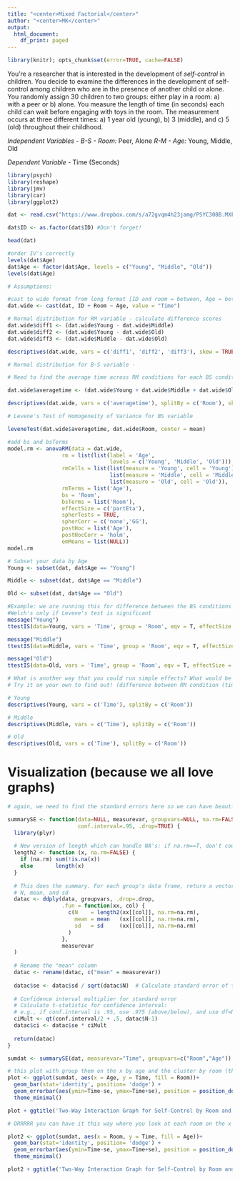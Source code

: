 ---
title: "<center>Mixed Factorial</center>"
author: "<center>MK</center>"
output:
  html_document:
    df_print: paged
---


```{r, echo=FALSE, results=FALSE, message=FALSE, cache=FALSE, warning=FALSE}
library(knitr); opts_chunk$set(error=TRUE, cache=FALSE)
```

You're a researcher that is interested in the development of *self-control* in children.  You decide to examine the differences in the development of self-control among children who are in the presence of another child or alone. You randomly assign 30 children to two groups: either play in a room: a) with a peer or b) alone. You measure the length of time (in seconds) each child can wait before engaging with toys in the room. The measurement occurs at three different times: a) 1 year old (young), b) 3 (middle), and c) 5 (old) throughout their childhood.

*Independent Variables -*
*B-S - Room:* Peer, Alone
*R-M - Age:* Young, Middle, Old

*Dependent Variable -*
Time (Seconds)

```{r packages, include=FALSE}
library(psych)
library(reshape)
library(jmv)
library(car)
library(ggplot2)
```

```{r data}
dat <- read.csv("https://www.dropbox.com/s/a72gvqm4h23jamg/PSYC308B.MXF.Demo.csv?dl=1")

dat$ID <- as.factor(dat$ID) #Don't forget!

head(dat)

#order IV's correctly
levels(dat$Age)
dat$Age <- factor(dat$Age, levels = c("Young", "Middle", "Old"))
levels(dat$Age)
```

```{r}
# Assumptions: 

#cast to wide format from long format [ID and room = between, Age = between]
dat.wide <- cast(dat, ID + Room ~ Age, value = "Time")

# Normal distribution for RM variable - calculate difference scores
dat.wide$diff1 <- (dat.wide$Young - dat.wide$Middle)
dat.wide$diff2 <- (dat.wide$Young - dat.wide$Old)
dat.wide$diff3 <- (dat.wide$Middle - dat.wide$Old)

descriptives(dat.wide, vars = c('diff1', 'diff2', 'diff3'), skew = TRUE, kurt = TRUE, hist = TRUE)

# Normal distribution for B-S variable -

# Need to find the average time across RM conditions for each BS condition before being able to check the distribution with descriptives.

dat.wide$averagetime <- (dat.wide$Young + dat.wide$Middle + dat.wide$Old) / 3

descriptives(dat.wide, vars = c('averagetime'), splitBy = c('Room'), skew = TRUE, kurt = TRUE, hist = TRUE)

```

```{r Levenes Test}
# Levene's Test of Homogeneity of Variance for BS variable

leveneTest(dat.wide$averagetime, dat.wide$Room, center = mean)
```

```{r}
#add bs and bsTerms 
model.rm <- anovaRM(data = dat.wide, 
                 rm = list(list(label = 'Age',
                                levels = c('Young', 'Middle', 'Old'))), 
                 rmCells = list(list(measure = 'Young', cell = 'Young'),
                                list(measure = 'Middle', cell = 'Middle'),
                                list(measure = 'Old', cell = 'Old')),
                 rmTerms = list('Age'),
                 bs = 'Room',
                 bsTerms = list('Room'),
                 effectSize = c('partEta'),
                 spherTests = TRUE,
                 spherCorr = c('none','GG'),
                 postHoc = list('Age'),
                 postHocCorr = 'holm',
                 emMeans = list(NULL))
model.rm

```

```{r Simple effects}
# Subset your data by Age
Young <- subset(dat, dat$Age == "Young")

Middle <- subset(dat, dat$Age == "Middle")

Old <- subset(dat, dat$Age == "Old")

#Example: we are running this for difference between the BS conditions (room) at each level of RM measure (young, middle, old).
#Welch's only if Levene's test is significant
message("Young")
ttestIS(data=Young, vars = 'Time', group = 'Room', eqv = T, effectSize = T)

message("Middle")
ttestIS(data=Middle, vars = 'Time', group = 'Room', eqv = T, effectSize = T)

message("Old")
ttestIS(data=Old, vars = 'Time', group = 'Room', eqv = T, effectSize = T)

# What is another way that you could run simple effects? What would be the benefit of that?
# Try it on your own to find out! (difference between RM condition (time) at each level of BS measure (alone, peer))
```


```{r directionality}

# Young
descriptives(Young, vars = c('Time'), splitBy = c('Room'))

# Middle
descriptives(Middle, vars = c('Time'), splitBy = c('Room'))

# Old
descriptives(Old, vars = c('Time'), splitBy = c('Room'))
```


# Visualization (because we all love graphs)

```{r}
# again, we need to find the standard errors here so we can have beautiful error bars --- always have error bars...always.

summarySE <- function(data=NULL, measurevar, groupvars=NULL, na.rm=FALSE,
                      conf.interval=.95, .drop=TRUE) {
  library(plyr)
  
  # New version of length which can handle NA's: if na.rm==T, don't count them
  length2 <- function (x, na.rm=FALSE) {
    if (na.rm) sum(!is.na(x))
    else       length(x)
  }
  
  # This does the summary. For each group's data frame, return a vector with
  # N, mean, and sd
  datac <- ddply(data, groupvars, .drop=.drop,
                 .fun = function(xx, col) {
                   c(N    = length2(xx[[col]], na.rm=na.rm),
                     mean = mean   (xx[[col]], na.rm=na.rm),
                     sd   = sd     (xx[[col]], na.rm=na.rm)
                   )
                 },
                 measurevar
  )
  
  # Rename the "mean" column    
  datac <- rename(datac, c("mean" = measurevar))
  
  datac$se <- datac$sd / sqrt(datac$N)  # Calculate standard error of the mean
  
  # Confidence interval multiplier for standard error
  # Calculate t-statistic for confidence interval: 
  # e.g., if conf.interval is .95, use .975 (above/below), and use df=N-1
  ciMult <- qt(conf.interval/2 + .5, datac$N-1)
  datac$ci <- datac$se * ciMult
  
  return(datac)
}
```

```{r}
sumdat <- summarySE(dat, measurevar="Time", groupvars=c("Room","Age"))

```

```{r}
# this plot with group them on the x by age and the cluster by room (three groups, with two bars)
plot <- ggplot(sumdat, aes(x = Age, y = Time, fill = Room))+
  geom_bar(stat='identity', position= 'dodge') +
  geom_errorbar(aes(ymin=Time-se, ymax=Time+se), position = position_dodge(.9), width = .1) +
  theme_minimal()

plot + ggtitle('Two-Way Interaction Graph for Self-Control by Room and Age')

```

```{r}
# ORRRRR you can have it this way where you look at each room on the x and they are clustered by age. Sometimes it's nice to see how the graphs may change based on how you want to present the data.

plot2 <- ggplot(sumdat, aes(x = Room, y = Time, fill = Age))+
  geom_bar(stat='identity', position= 'dodge') +
  geom_errorbar(aes(ymin=Time-se, ymax=Time+se), position = position_dodge(.9), width = .1) +
  theme_minimal()

plot2 + ggtitle('Two-Way Interaction Graph for Self-Control by Room and Age')

```